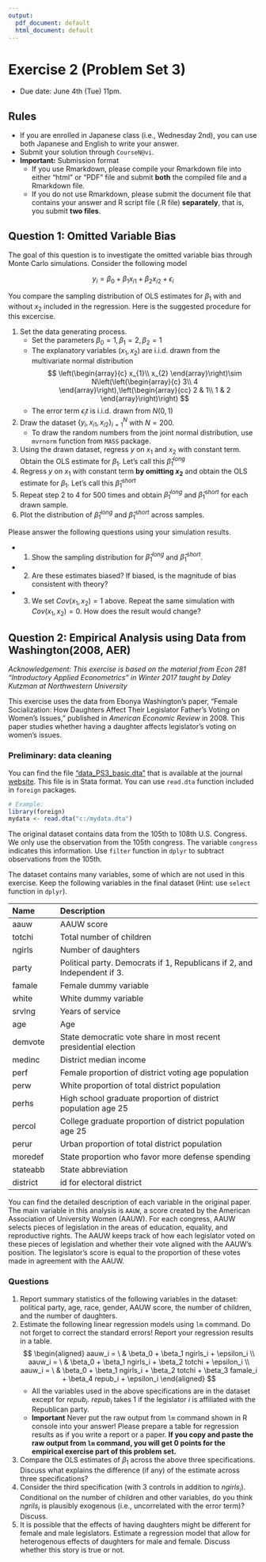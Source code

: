 ```yaml
---
output:
  pdf_document: default
  html_document: default
---
```


# Exercise 2 (Problem Set 3)

* Due date: June 4th (Tue) 11pm.

## Rules

- If you are enrolled in Japanese class (i.e., Wednesday 2nd), you can use both Japanese and English to write your answer. 
- Submit your solution through `CourseN@vi`.
- **Important:** Submission format
  - If you use Rmarkdown, please compile your Rmarkdown file into either "html" or "PDF" file and submit **both** the compiled file and a Rmarkdown file. 
  - If you do not use Rmarkdown, please submit the document file that contains your answer and R script file (.R file) **separately**, that is, you submit **two files**.

## Question 1: Omitted Variable Bias

The goal of this question is to investigate the omitted variable bias through Monte Carlo simulations. Consider the following model 

$$
y_i = \beta_0 + \beta_1 x_{i1} + \beta_2 x_{i2} + \epsilon_i
$$

You compare the sampling distribution of OLS estimates for $\beta_1$ with and without $x_2$ included in the regression. Here is the suggested procedure for this excercise.

1. Set the data generating process. 
    - Set the parameters $\beta_0 = 1, \beta_1 = 2, \beta_2 = 1$
    - The explanatory variables $(x_1, x_2)$ are i.i.d. drawn from the multivariate normal distribution
    $$
    \left(\begin{array}{c}
x_{1}\\
x_{2}
\end{array}\right)\sim N\left(\left(\begin{array}{c}
3\\
4
\end{array}\right),\left(\begin{array}{cc}
2 & 1\\
1 & 2
\end{array}\right)\right)
    $$
    - The error term $\epsilon_it$ is i.i.d. drawn from $N(0, 1)$
1. Draw the dataset $\{y_i, x_{i1}, x_{i2} \}_{i=1}^N$ with $N = 200$.
    - To draw the random numbers from the joint normal distribution, use `mvrnorm` function from `MASS` package. 
3. Using the drawn dataset, regress $y$ on $x_1$ and $x_2$ with constant term. Obtain the OLS estimate for $\beta_1$. Let's call this $\hat\beta_1^{long}$ 
4. Regress $y$ on $x_1$ with constant term **by omitting $x_2$** and obtain the OLS estimate for $\beta_1$. Let's call this $\hat\beta_1^{short}$  
5. Repeat step 2 to 4 for $500$ times and obtain $\hat\beta_1^{long}$ and $\hat\beta_1^{short}$ for each drawn sample. 
6. Plot the distribution of $\hat\beta_1^{long}$ and $\hat\beta_1^{short}$ across samples. 

Please answer the following questions using your simulation results.

- (1) Show the sampling distribution for $\hat\beta_1^{long}$ and $\hat\beta_1^{short}$. 
- (2) Are these estimates biased? If biased, is the magnitude of bias consistent with theory? 
- (3) We set $Cov(x_1, x_2)=1$ above. Repeat the same simulation with $Cov(x_1, x_2)=0$. How does the result would change?

## Question 2: Empirical Analysis using Data from Washington(2008, AER)

*Acknowledgement: This exercise is based on the material from Econ 281 "Introductory Applied Econometrics" in Winter 2017 taught by Daley Kutzman at Northwestern University* 

This exercise uses the data from Ebonya Washington's paper, "Female Socialization: How Daughters Affect Their Legislator Father's Voting on Women's Issues," published in *American Economic Review* in 2008. This paper studies whether having a daughter affects legislator's voting on women's issues. 


### Preliminary: data cleaning

You can find the file ["data_PS3_basic.dta"](data_PS3_basic.dta) that is available at the journal [website](https://www.aeaweb.org/articles?id=10.1257/aer.98.1.311). 
This file is in Stata format. You can use `read.dta` function included in `foreign` packages.

```r
# Example: 
library(foreign)
mydata <- read.dta("c:/mydata.dta")
```

The original dataset contains data from the 105th to 108th U.S. Congress. 
We only use the observation from the 105th congress. The variable `congress` indicates this information. Use `filter` function in `dplyr` to subtract observations from the 105th.

The dataset contains many variables, some of which are not used in this exercise. Keep the following variables in the final dataset (Hint: use `select` function in `dplyr`).

| Name | Description 
|:-----------|:-------------------------------------------------|
|aauw |AAUW score
|totchi| Total number of children
|ngirls | Number of daughters
|party | Political party. Democrats if 1, Republicans if 2, and Independent if 3.
|famale | Female dummy variable
|white | White dummy variable
|srvlng | Years of service
|age |  Age
|demvote | State democratic vote share in most recent presidential election
|medinc | District median income
|perf | Female proportion of district voting age population
|perw | White proportion of total district population
|perhs | High school graduate proportion of district population age 25
|percol | College graduate proportion of district population age 25
|perur | Urban proportion of total district population
|moredef | State proportion who favor more defense spending
|stateabb | State abbreviation 
|district | id for electoral district

You can find the detailed description of each variable in the original paper. The main variable in this analysis is `AAUW`, a score created by the American Association of University Women (AAUW). For each congress, AAUW selects pieces of
legislation in the areas of education, equality, and reproductive rights. The AAUW keeps track of how each
legislator voted on these pieces of legislation and whether their vote aligned with the AAUW's position. The
legislator's score is equal to the proportion of these votes made in agreement with the AAUW.

### Questions

1. Report summary statistics of the following variables in the dataset: political party, age, race, gender, AAUW score, the number of children, and the number of daughters.
1. Estimate the following linear regression models using `lm` command. Do not forget to correct the standard errors! Report your regression results in a table. 
    $$
    \begin{aligned}
    aauw_i = \ & \beta_0 + \beta_1 ngirls_i + \epsilon_i \\
    aauw_i = \ & \beta_0 + \beta_1 ngirls_i + \beta_2 totchi + \epsilon_i \\
    aauw_i = \ & \beta_0 + \beta_1 ngirls_i + \beta_2 totchi + \beta_3 famale_i + \beta_4 repub_i + \epsilon_i 
    \end{aligned}
    $$
    - All the variables used in the above specifications are in the dataset except for $repub_i$. $repub_i$ takes 1 if the legislator $i$ is affiliated with the Republican party. 
    - **Important** Never put the raw output from `lm` command shown in R console into your answer! Please prepare a table for regression results as if you write a report or a paper. **If you copy and paste the raw output from `lm` command, you will get 0 points for the empirical exercise part of this problem set.**
1. Compare the OLS estimates of $\beta_1$ across the above three specifications. Discuss what explains the difference (if any) of the estimate across three specifications?
2. Consider the third specification (with 3 controls in addition to $ngirls_i$). Conditional on the number of children and other variables, do you think $ngrils_i$ is plausibly exogenous (i.e., uncorrelated with the error term)? Discuss.
3. It is possible that the effects of having daughters might be different for female and male legislators. Estimate a regression model  that allow for heterogenous effects of daughters for male and female. Discuss whether this story is true or not. 

